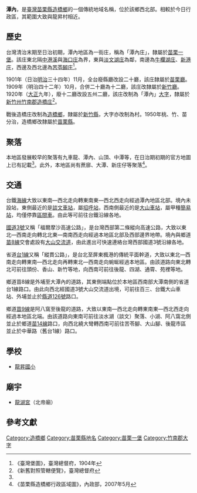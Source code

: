 {{noteTA　
|1 = zh-cn:庄; zh-hk:庄; zh-tw:庄;
}}
'''潭內'''，是[[臺灣|臺灣]][[苗栗縣|苗栗縣]][[造橋鄉|造橋鄉]]的一個傳統地域名稱，位於該鄉西北部。相較於今日行政區，其範圍大致與龍昇村相近。

==歷史==
台灣清治末期至日治初期，潭內地區為一街庄，稱為「潭內庄」，隸屬於[[苗栗一堡|苗栗一堡]]。該庄東北隔[[中港溪|中港溪]]與[[海口_(苗栗縣)|海口庄]]為界，東與[[淡文湖庄|淡文湖庄]]為鄰，南邊為[[牛欄湖庄|牛欄湖庄]]、[[新港_(苗栗縣)|新港庄]]，西邊及西北邊為[[苦苓腳_(苗栗縣)|苦苓腳庄]]<ref name="臺灣堡圖">《臺灣堡圖》，臺灣總督府，1904年</ref>。

1901年（日治[[明治|明治]]三十四年）11月，全台廢縣廳改設二十廳，該庄隸屬於[[苗栗廳|苗栗廳]]。1909年（明治四十二年）10月，合併二十廳為十二廳，該庄改隸屬於[[新竹廳|新竹廳]]。1920年（[[大正|大正]]九年），廢十二廳改設五州二廳，該庄改制為「潭內」[[大字|大字]]，隸屬於[[新竹州|新竹州]][[竹南郡|竹南郡]][[造橋庄|造橋庄]]<ref>《新舊對照管轄便覽》，臺灣總督府</ref>。

戰後造橋庄改制為[[造橋鄉|造橋鄉]]，隸屬於[[新竹縣|新竹縣]]，大字亦改制為村。1950年桃、竹、苗分治，造橋鄉改隸屬於[[苗栗縣|苗栗縣]]。

==聚落==
本地區發展較早的聚落有九車龍、潭內、山頂、中潭等，在日治期初期的官方地圖上已有記載<ref name="臺灣堡圖"/>。此外，本地區尚有蔗廍、大潭、新庄仔等聚落<ref>《苗栗縣造橋鄉行政區域圖》，內政部，2007年5月</ref>。

==交通==
台鐵[[海岸線_(臺鐵)|海線]]大致以東南—西北走向轉東南東—西北西走向經過潭內地區北部。境內未設站，東側最近的是[[談文車站|談文車站]]，屬[[招呼站_(台鐵)|招呼站]]，西南側最近的是[[大山車站_(台灣)|大山車站]]，屬甲種[[簡易站|簡易站]]，均僅停靠[[台鐵區間車|區間車]]。由此等可前往台鐵沿線各地。

[[福爾摩沙高速公路|國道3號]]又稱「福爾摩沙高速公路」，是台灣西部第二條縱向高速公路，大致以東北—西南走向轉北北東—南南西走向經過本地區北部及西部邊界地帶。境內與鄉道[[苗8線|苗8線]]交會處設有[[大山交流道|大山交流道]]，由此進出可快速連絡台灣西部國道3號沿線各地。

省道[[台1線|台1線]]又稱「縱貫公路」，是台北至屏東楓港的傳統平面幹道，大致以東北—西南走向轉東南—西北走向再轉東北—西南走向蜿蜒經過本地區。由該道路向東北轉北可前往頭份、香山、新竹等地，向西南可前往後龍、四湖、通霄、苑裡等地。

鄉道苗8線是外埔至大潭內的道路，其東側端點位於本地區西南部大潭南側的省道台1線路口。由此向西北經國道3號大山交流道出境，可前往百三、台鐵大山車站、外埔並止於[[縣道126號|縣道126號]]路口。

鄉道[[苗9線|苗9線]]是阿八窩至後龍的道路，大致以東南—西北走向轉東南東—西北西走向經過本地區北端。由該道路向東南可前往淡水湖（談文）聚落、小湖、阿八窩北側並止於鄉道[[苗14線|苗14線]]路口，向西北繞大彎轉西南可前往苦苓腳、大山腳、後龍市區並止於中華路（舊台1線）路口。

==學校==
*[[龍昇國小|龍昇國小]]

==廟宇==
*[[龍湖宮|龍湖宮]]（北帝廟）

==參考文獻==
{{reflist}}

{{竹南郡}}

[[Category:造橋鄉|Category:造橋鄉]]
[[Category:苗栗縣地名|Category:苗栗縣地名]]
[[Category:苗栗一堡|Category:苗栗一堡]]
[[Category:竹南郡大字|Category:竹南郡大字]]